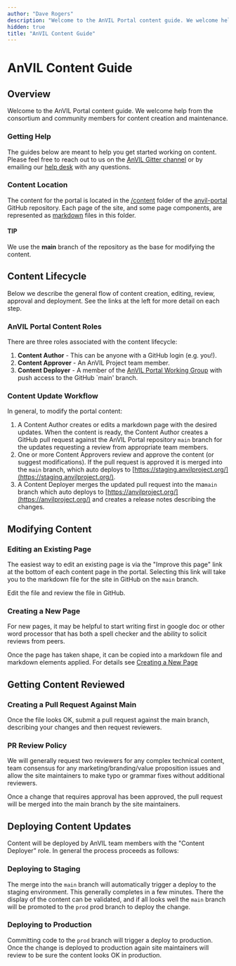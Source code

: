```yaml
---
author: "Dave Rogers"
description: "Welcome to the AnVIL Portal content guide. We welcome help from the consortium and community members for content creation and maintenance."
hidden: true
title: "AnVIL Content Guide"
---
```


# AnVIL Content Guide

## Overview

Welcome to the AnVIL Portal content guide. We welcome help from the consortium and community members for content creation and maintenance.

### Getting Help

The guides below are meant to help you get started working on content. Please feel free to reach out to us on the [AnVIL Gitter channel](https://gitter.im/anvil-project/Lobby) or by emailing our [help desk]({anvilHelp}) with any questions.

### Content Location

The content for the portal is located in the [/content](https://github.com/anvilproject/anvil-portal/tree/main/content) folder of the [anvil-portal](https://github.com/anvilproject/anvil-portal/tree/main) GitHub repository. Each page of the site, and some page components, are represented as [markdown](https://en.wikipedia.org/wiki/Markdown) files in this folder.

#### TIP

We use the **main** branch of the repository as the base for modifying the content.

## Content Lifecycle

Below we describe the general flow of content creation, editing, review, approval and deployment. See the links at the left for more detail on each step.

### AnVIL Portal Content Roles

There are three roles associated with the content lifecycle:

1. **Content Author** - This can be anyone with a GitHub login (e.g. you!).
1. **Content Approver** - An AnVIL Project team member.
1. **Content Deployer** - A member of the [AnVIL Portal Working Group](/team/working-groups#portal-working-group) with push access to the GitHub `main' branch.

### Content Update Workflow

In general, to modify the portal content:

1. A Content Author creates or edits a markdown page with the desired updates. When the content is ready, the Content Author creates a GitHub pull request against the AnVIL Portal repository `main` branch for the updates requesting a review from appropriate team members.
1. One or more Content Approvers review and approve the content (or suggest modifications). If the pull request is approved it is merged into the `main` branch, which auto deploys to [https://staging.anvilproject.org/](https://staging.anvilproject.org/).
1. A Content Deployer merges the updated pull request into the ma`main` branch which auto deploys to [https://anvilproject.org/](https://anvilproject.org/) and creates a release notes describing the changes.

## Modifying Content

### Editing an Existing Page

The easiest way to edit an existing page is via the "Improve this page" link at the bottom of each content page in the portal.
Selecting this link will take you to the markdown file for the site in GitHub on the `main` branch.

Edit the file and review the file in GitHub.

### Creating a New Page

For new pages, it may be helpful to start writing first in google doc or other word processor that has both a spell checker and the ability to solicit reviews from peers.

Once the page has taken shape, it can be copied into a markdown file and markdown elements applied. For details see [Creating a New Page](/guides/content/creating-a-new-page)

## Getting Content Reviewed

### Creating a Pull Request Against Main

Once the file looks OK, submit a pull request against the main branch, describing your changes and then request reviewers.

### PR Review Policy

We will generally request two reviewers for any complex technical content, team consensus for any marketing/branding/value proposition issues and allow the site maintainers to make typo or grammar fixes without additional reviewers.

Once a change that requires approval has been approved, the pull request will be merged into the main branch by the site maintainers.

## Deploying Content Updates

Content will be deployed by AnVIL team members with the "Content Deployer" role. In general the process proceeds as follows:

### Deploying to Staging

The merge into the `main` branch will automatically trigger a deploy to the staging environment. This generally completes in a few minutes. There the display of the content can be validated, and if all looks well the `main` branch will be promoted to the `prod` prod branch to deploy the change.

### Deploying to Production

Committing code to the `prod` branch will trigger a deploy to production. Once the change is deployed to production again site maintainers will review to be sure the content looks OK in production.
